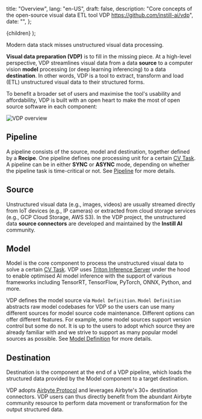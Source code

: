   title: "Overview",
  lang: "en-US",
  draft: false,
  description: "Core concepts of the open-source visual data ETL tool VDP https://github.com/instill-ai/vdp",
  date: "",
};

  <DocsLayout meta={meta}>{children}</DocsLayout>
);

Modern data stack misses unstructured visual data processing.

**Visual data preparation (VDP)** is to fill in the missing piece. At a high-level perspective, VDP streamlines visual data from a data **source** to a computer vision **model** processing (or deep learning inferencing) to a data **destination**. In other words, VDP is a tool to extract, transform and load (ETL) unstructured visual data to their structured forms.

To benefit a broader set of users and maximise the tool's usability and affordability, VDP is built with an open heart to make the most of open source software in each component:

![VDP overview](/docs-assets/overview.svg)

## Pipeline

A pipeline consists of the source, model and destination, together defined by a **Recipe**. One pipeline defines one processing unit for a certain [CV Task](cv-task). A pipeline can be in either **SYNC** or **ASYNC** mode, depending on whether the pipeline task is time-critical or not. See [Pipeline](pipeline) for more details.

## Source

Unstructured visual data (e.g., images, videos) are usually streamed directly from IoT devices (e.g., IP cameras) or extracted from cloud storage services (e.g., GCP Cloud Storage, AWS S3). In the VDP project, the unstructured data **source connectors** are developed and maintained by the **Instill AI** community.

## Model

Model is the core component to process the unstructured visual data to solve a certain [CV Task](core-concepts/cv-task). VDP uses [Triton Inference Server](https://github.com/triton-inference-server/server) under the hood to enable optimised AI model inference with the support of various frameworks including TensorRT, TensorFlow, PyTorch, ONNX, Python, and more. 

VDP defines the model source via `Model Definition`. `Model Definition` abstracts raw model codebases for VDP so the users can use many different sources for model source code maintenance. Different options can offer different features. For example, some model sources support version control but some do not. It is up to the users to adopt which source they are already familiar with and we strive to support as many popular model sources as possible. See [Model Definition](../models/definitions/overview.md) for more details.

## Destination

Destination is the component at the end of a VDP pipeline, which loads the structured data provided by the Model component to a target destination.

VDP adopts [Airbyte Protocol](https://docs.airbyte.com/understanding-airbyte/airbyte-protocol) and leverages Airbyte's 30+ destination connectors. VDP users can thus directly benefit from the abundant Airbyte community resource to perform data movement or transformation for the output structured data.
